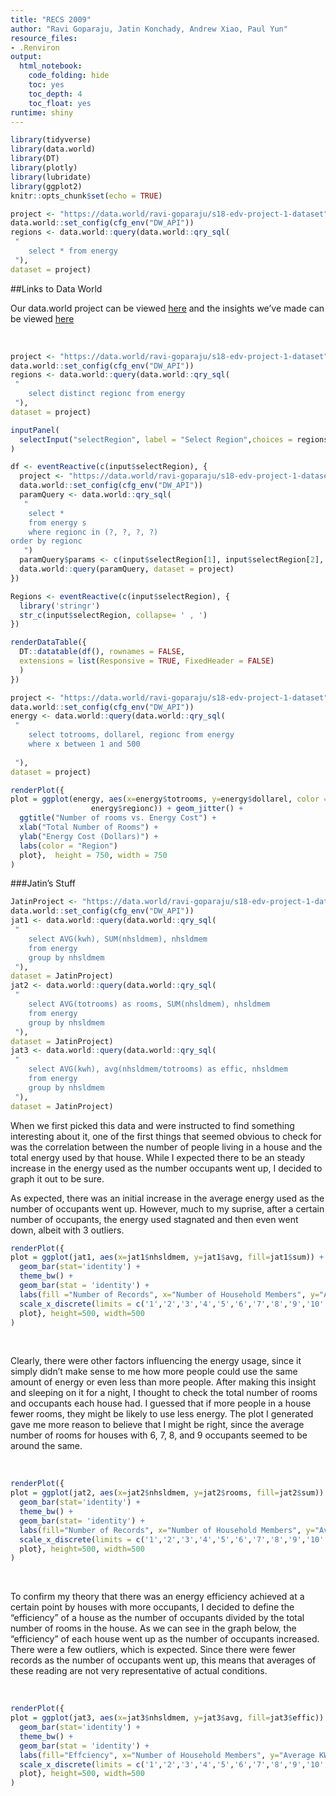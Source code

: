 ```yaml
---
title: "RECS 2009"
author: "Ravi Goparaju, Jatin Konchady, Andrew Xiao, Paul Yun"
resource_files:
- .Renviron
output:
  html_notebook:
    code_folding: hide
    toc: yes
    toc_depth: 4
    toc_float: yes
runtime: shiny
---
```


```r
library(tidyverse)
library(data.world)
library(DT)
library(plotly)
library(lubridate)
library(ggplot2)
knitr::opts_chunk$set(echo = TRUE)
```

<!--For the first input panel-->
```r
project <- "https://data.world/ravi-goparaju/s18-edv-project-1-dataset" 
data.world::set_config(cfg_env("DW_API")) 
regions <- data.world::query(data.world::qry_sql(
 "   
  	select * from energy 
 "), 
dataset = project)
```

##Links to Data World
<p>Our data.world project can be viewed [here](https://data.world/ravi-goparaju/residential-energy-consumption-2009) and the  insights we've made can be viewed [here](https://data.world/ravi-goparaju/residential-energy-consumption-2009/insights)</p>
<br>

```r
project <- "https://data.world/ravi-goparaju/s18-edv-project-1-dataset" 
data.world::set_config(cfg_env("DW_API")) 
regions <- data.world::query(data.world::qry_sql(
 "   
  	select distinct regionc from energy 
 "), 
dataset = project)
```

```r
inputPanel(
  selectInput("selectRegion", label = "Select Region",choices = regions, multiple=TRUE, selected=c("Northeast", "Midwest", "South", "West"))
)


```

```r
df <- eventReactive(c(input$selectRegion), { 
  project <- "https://data.world/ravi-goparaju/s18-edv-project-1-dataset"  
  data.world::set_config(cfg_env("DW_API")) 
  paramQuery <- data.world::qry_sql(
   "   
    select *
    from energy s
    where regionc in (?, ?, ?, ?)
order by regionc
   ")
  paramQuery$params <- c(input$selectRegion[1], input$selectRegion[2], input$selectRegion[3], input$selectRegion[4])
  data.world::query(paramQuery, dataset = project)
}) 

```

```r
Regions <- eventReactive(c(input$selectRegion), { 
  library('stringr')
  str_c(input$selectRegion, collapse= ' , ')
})
```

```r
renderDataTable({
  DT::datatable(df(), rownames = FALSE,
  extensions = list(Responsive = TRUE, FixedHeader = FALSE)
  )
})
```

```r
project <- "https://data.world/ravi-goparaju/s18-edv-project-1-dataset" 
data.world::set_config(cfg_env("DW_API")) 
energy <- data.world::query(data.world::qry_sql(
 "   
  	select totrooms, dollarel, regionc from energy
    where x between 1 and 500
     
 "), 
dataset = project)
```

```r
renderPlot({
plot = ggplot(energy, aes(x=energy$totrooms, y=energy$dollarel, color =
                  energy$regionc)) + geom_jitter() + 
  ggtitle("Number of rooms vs. Energy Cost") + 
  xlab("Total Number of Rooms") + 
  ylab("Energy Cost (Dollars)") + 
  labs(color = "Region")
  plot},  height = 750, width = 750
)
```

<!--Jatin's stuff-->
###Jatin's Stuff
```r
JatinProject <- "https://data.world/ravi-goparaju/s18-edv-project-1-dataset" 
data.world::set_config(cfg_env("DW_API")) 
jat1 <- data.world::query(data.world::qry_sql(
 "   
  	select AVG(kwh), SUM(nhsldmem), nhsldmem
    from energy
    group by nhsldmem
 "), 
dataset = JatinProject)
jat2 <- data.world::query(data.world::qry_sql(
 "   
  	select AVG(totrooms) as rooms, SUM(nhsldmem), nhsldmem
    from energy
    group by nhsldmem
 "), 
dataset = JatinProject)
jat3 <- data.world::query(data.world::qry_sql(
 "   
  	select AVG(kwh), avg(nhsldmem/totrooms) as effic, nhsldmem
    from energy
    group by nhsldmem
 "), 
dataset = JatinProject)
```
<p>When we first picked this data and were instructed to find something interesting about it, one of the first things that seemed obvious to check for was the correlation between the number of people living in a house and the total energy used by that house. While I expected there to be an steady increase in the energy used as the number occupants went up, I decided to graph it out to be sure.</p>
<p>As expected, there was an initial increase in the average energy used as the number of occupants went up. However, much to my suprise, after a certain number of occupants, the energy used stagnated and then  even went down, albeit with 3 outliers.</p>
```r
renderPlot({
plot = ggplot(jat1, aes(x=jat1$nhsldmem, y=jat1$avg, fill=jat1$sum)) + 
  geom_bar(stat='identity') +
  theme_bw() +
  geom_bar(stat = 'identity') + 
  labs(fill ="Number of Records", x="Number of Household Members", y="Average Electricity used in KWH", title="Average Electricity used in Different Household Sizes") + 
  scale_x_discrete(limits = c('1','2','3','4','5','6','7','8','9','10','11','12','13','14'))
  plot}, height=500, width=500
)
```
<br>
<p>Clearly, there were other factors influencing the energy usage, since it simply didn't make sense to me how more people could use the same amount of energy or even less than more people. After making this insight and sleeping on it for a night, I thought to check the total number of rooms and occupants each house had. I guessed that if more people in a house fewer rooms, they might be likely to use less energy. The plot I generated gave me more reason to believe that I might be right, since the average number of rooms for houses with 6, 7, 8, and 9 occupants seemed to be around the same.</p>
<br>
```r
renderPlot({
plot = ggplot(jat2, aes(x=jat2$nhsldmem, y=jat2$rooms, fill=jat2$sum)) + 
  geom_bar(stat='identity') +
  theme_bw() +
  geom_bar(stat= 'identity') + 
  labs(fill="Number of Records", x="Number of Household Members", y="Average Number of Rooms", title="Average Number of Rooms in Different Households") + 
  scale_x_discrete(limits = c('1','2','3','4','5','6','7','8','9','10','11','12','13','14'))
  plot}, height=500, width=500
)
```
<br>
<p>To confirm my theory that there was an energy efficiency achieved at a certain point by houses with more occupants, I decided to define the "efficiency" of a house as the number of occupants divided by the total number of rooms in the house. As we can see in the graph below, the "efficiency" of each house went up as the number of occupants increased. There were a few outliers, which is expected. Since there were fewer records as the number of occupants went up, this means that averages of these reading are not very representative of actual conditions.</p>
<br>
```r
renderPlot({
plot = ggplot(jat3, aes(x=jat3$nhsldmem, y=jat3$avg, fill=jat3$effic)) + 
  geom_bar(stat='identity') +
  theme_bw() +
  geom_bar(stat = 'identity') + 
  labs(fill="Effciency", x="Number of Household Members", y="Average KWH used", title="Average Energy Efficiency for different Households") + 
  scale_x_discrete(limits = c('1','2','3','4','5','6','7','8','9','10','11','12','13','14'))
  plot}, height=500, width=500
)
```
